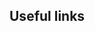 

## Useful links

<div className="bx--row" id="homepage-cards">
  <Column colMd={4} colLg={4} noGutterMdLeft>
    <ResourceCard
      subTitle="Carbon Design System"
      title="Where to begin with foundational assets and guidance"
      href="https://www.carbondesignsystem.com"
      color="dark"
    ></ResourceCard>
  </Column>
  <Column colMd={4} colLg={4} noGutterMdLeft>
    <ResourceCard
      subTitle="IBM Products learning plan"
      title="The essential resources you need to design IBM Software"
      color="dark"
      href="https://yourlearning.ibm.com/activity/PLAN-23664761452B"
    ></ResourceCard>
  </Column>
  <Column colMd={4} colLg={4} noGutterMdLeft>
    <ResourceCard
      subTitle="Promo video"
      title="A short video introducing Carbon for IBM Products"
      href="/overview/video"
      color="dark"
    ></ResourceCard>
  </Column>
</div>